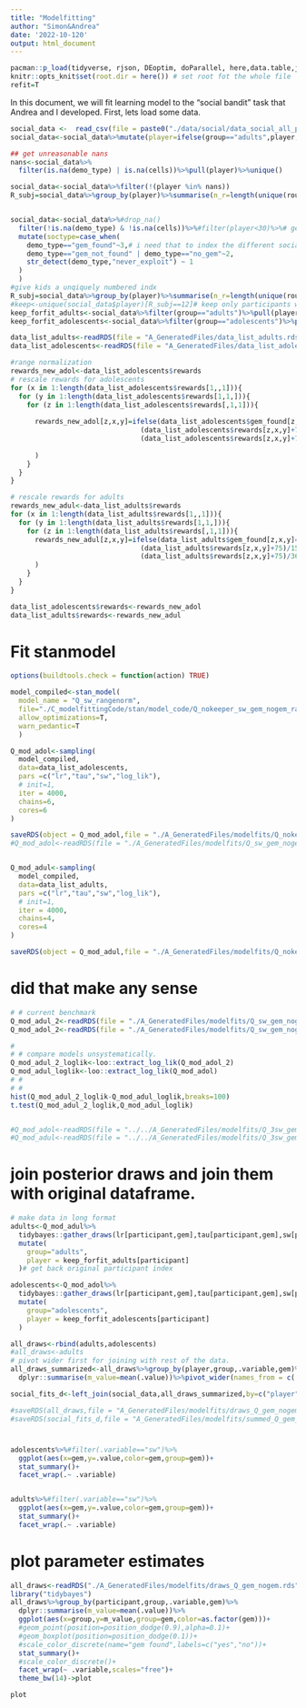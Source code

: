 ```yaml
---
title: "Modelfitting"
author: "Simon&Andrea"
date: '2022-10-120'
output: html_document
---
```


```r
pacman::p_load(tidyverse, rjson, DEoptim, doParallel, here,data.table,jsonlite,lme4,nnet,rstan,brms)
knitr::opts_knit$set(root.dir = here()) # set root fot the whole file
refit=T
```

In this document, we will fit learning model to the "social bandit" task that Andrea and I developed. 
First, lets load some data.

```r
social_data <-  read_csv(file = paste0("./data/social/data_social_all_participants.csv"))
social_data<-social_data%>%mutate(player=ifelse(group=="adults",player,player+1000))

## get unreasonable nans
nans<-social_data%>%
  filter(is.na(demo_type) | is.na(cells))%>%pull(player)%>%unique()

social_data<-social_data%>%filter(!(player %in% nans))
R_subj=social_data%>%group_by(player)%>%summarise(n_r=length(unique(round)))%>%pull(n_r)


social_data<-social_data%>%#drop_na()
  filter(!is.na(demo_type) & !is.na(cells))%>%#filter(player<30)%>%# get a sub-sample of both adults and adolescents 
  mutate(soctype=case_when(
    demo_type=="gem_found"~3,# i need that to index the different social weight parameters
    demo_type=="gem_not_found" | demo_type=="no_gem"~2,
    str_detect(demo_type,"never_exploit") ~ 1
  )
  )
#give kids a unqiquely numbered indx
R_subj=social_data%>%group_by(player)%>%summarise(n_r=length(unique(round)))%>%pull(n_r)
#keep<-unique(social_data$player)[R_subj==12]# keep only participants who completed all trials
keep_forfit_adults<-social_data%>%filter(group=="adults")%>%pull(player)%>%unique()#[R_subj==12]# keep only participants who completed all trials
keep_forfit_adolescents<-social_data%>%filter(group=="adolescents")%>%pull(player)%>%unique()#[R_subj==12]# keep only participants who completed all trials

```

```r
data_list_adults<-readRDS(file = "A_GeneratedFiles/data_list_adults.rds")
data_list_adolescents<-readRDS(file = "A_GeneratedFiles/data_list_adolescents.rds")

#range normalization
rewards_new_adol<-data_list_adolescents$rewards
# rescale rewards for adolescents
for (x in 1:length(data_list_adolescents$rewards[1,,1])){
  for (y in 1:length(data_list_adolescents$rewards[1,1,])){
    for (z in 1:length(data_list_adolescents$rewards[,1,1])){
      
      rewards_new_adol[z,x,y]=ifelse(data_list_adolescents$gem_found[z,x,y]==2,
                                (data_list_adolescents$rewards[z,x,y]+75)/150,
                                (data_list_adolescents$rewards[z,x,y]+75)/363
                 
      )
    }
  }
}

# rescale rewards for adults
rewards_new_adul<-data_list_adults$rewards
for (x in 1:length(data_list_adults$rewards[1,,1])){
  for (y in 1:length(data_list_adults$rewards[1,1,])){
    for (z in 1:length(data_list_adults$rewards[,1,1])){
      rewards_new_adul[z,x,y]=ifelse(data_list_adults$gem_found[z,x,y]==2,
                                (data_list_adults$rewards[z,x,y]+75)/150,
                                (data_list_adults$rewards[z,x,y]+75)/363
      )
    }
  }
}

data_list_adolescents$rewards<-rewards_new_adol
data_list_adults$rewards<-rewards_new_adul

```

# Fit stanmodel

```r
options(buildtools.check = function(action) TRUE)

model_compiled<-stan_model(
  model_name = "Q_sw_rangenorm",
  file="./C_modelfittingCode/stan/model_code/Q_nokeeper_sw_gem_nogem_range_n.stan",
  allow_optimizations=T,
  warn_pedantic=T
  )

Q_mod_adol<-sampling(
  model_compiled,
  data=data_list_adolescents,
  pars =c("lr","tau","sw","log_lik"),
  # init=1,
  iter = 4000,
  chains=6,
  cores=6
)

saveRDS(object = Q_mod_adol,file = "./A_GeneratedFiles/modelfits/Q_nokeeper_sw_gem_nogem_range_n_adolescents.rds")
#Q_mod_adol<-readRDS(file = "./A_GeneratedFiles/modelfits/Q_sw_gem_nogem_stan_adolescents.rds")


Q_mod_adul<-sampling(
  model_compiled,
  data=data_list_adults,
  pars =c("lr","tau","sw","log_lik"),
  # init=1,
  iter = 4000,
  chains=4,
  cores=4
)

saveRDS(object = Q_mod_adul,file = "./A_GeneratedFiles/modelfits/Q_nokeeper_sw_gem_nogem_range_n_adults.rds")

```

# did that make any sense
```r
# # current benchmark
Q_mod_adul_2<-readRDS(file = "./A_GeneratedFiles/modelfits/Q_sw_gem_nogem_stan_adults.rds")
Q_mod_adol_2<-readRDS(file = "./A_GeneratedFiles/modelfits/Q_sw_gem_nogem_stan_adolescents.rds")

# 
# # compare models unsystematically. 
Q_mod_adul_2_loglik<-loo::extract_log_lik(Q_mod_adol_2)
Q_mod_adul_loglik<-loo::extract_log_lik(Q_mod_adol)
# # 
# # 
hist(Q_mod_adul_2_loglik-Q_mod_adul_loglik,breaks=100)
t.test(Q_mod_adul_2_loglik,Q_mod_adul_loglik)


#Q_mod_adol<-readRDS(file = "../../A_GeneratedFiles/modelfits/Q_3sw_gem_nogem_stan_adolescents.rds")
#Q_mod_adul<-readRDS(file = "../../A_GeneratedFiles/modelfits/Q_3sw_gem_nogem_stan_adults.rds")

```

# join posterior draws and join them with original dataframe.

```r
# make data in long format
adults<-Q_mod_adul%>%
  tidybayes::gather_draws(lr[participant,gem],tau[participant,gem],sw[participant,gem])%>%
  mutate(
    group="adults",
    player = keep_forfit_adults[participant]
  )# get back original participant index

adolescents<-Q_mod_adol%>%
  tidybayes::gather_draws(lr[participant,gem],tau[participant,gem],sw[participant,gem])%>%
  mutate(
    group="adolescents",
    player = keep_forfit_adolescents[participant]
  )

all_draws<-rbind(adults,adolescents)
#all_draws<-adults
# pivot wider first for joining with rest of the data.
all_draws_summarized<-all_draws%>%group_by(player,group,.variable,gem)%>%
  dplyr::summarise(m_value=mean(.value))%>%pivot_wider(names_from = c(.variable,gem),values_from = m_value)

social_fits_d<-left_join(social_data,all_draws_summarized,by=c("player"))

#saveRDS(all_draws,file = "A_GeneratedFiles/modelfits/draws_Q_gem_nogem.rds")
#saveRDS(social_fits_d,file = "A_GeneratedFiles/modelfits/summed_Q_gem_nogem.rds")
```

#

```r
adolescents%>%#filter(.variable=="sw")%>%
  ggplot(aes(x=gem,y=.value,color=gem,group=gem))+
  stat_summary()+
  facet_wrap(.~ .variable)


adults%>%#filter(.variable=="sw")%>%
  ggplot(aes(x=gem,y=.value,color=gem,group=gem))+
  stat_summary()+
  facet_wrap(.~ .variable)

```

# plot parameter estimates

```r

all_draws<-readRDS("./A_GeneratedFiles/modelfits/draws_Q_gem_nogem.rds")
library("tidybayes")
all_draws%>%group_by(participant,group,.variable,gem)%>%
  dplyr::summarise(m_value=mean(.value))%>%
  ggplot(aes(x=group,y=m_value,group=gem,color=as.factor(gem)))+
  #geom_point(position=position_dodge(0.9),alpha=0.1)+
  #geom_boxplot(position=position_dodge(0.1))+
  #scale_color_discrete(name="gem found",labels=c("yes","no"))+
  stat_summary()+
  #scale_color_discrete()+
  facet_wrap(~ .variable,scales="free")+
  theme_bw(14)->plot

plot
```
